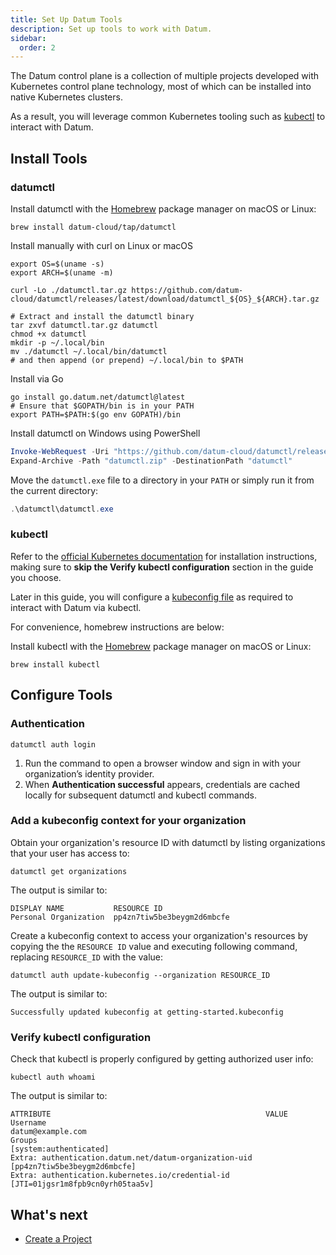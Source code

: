 ```yaml
---
title: Set Up Datum Tools
description: Set up tools to work with Datum.
sidebar:
  order: 2
---
```



The Datum control plane is a collection of multiple projects developed with
Kubernetes control plane technology, most of which can be installed into native
Kubernetes clusters.

As a result, you will leverage common Kubernetes tooling such as [kubectl][kubectl]
to interact with Datum.

## Install Tools

### datumctl

<Tabs>
  <TabItem label="Brew">

Install datumctl with the [Homebrew](https://brew.sh/) package manager on macOS or Linux:

  ```shell
  brew install datum-cloud/tap/datumctl
  ```

  </TabItem>
  <TabItem label="Curl">
Install manually with curl on Linux or macOS

```shell
export OS=$(uname -s)
export ARCH=$(uname -m)

curl -Lo ./datumctl.tar.gz https://github.com/datum-cloud/datumctl/releases/latest/download/datumctl_${OS}_${ARCH}.tar.gz

# Extract and install the datumctl binary
tar zxvf datumctl.tar.gz datumctl
chmod +x datumctl
mkdir -p ~/.local/bin
mv ./datumctl ~/.local/bin/datumctl
# and then append (or prepend) ~/.local/bin to $PATH
```

  </TabItem>
  <TabItem label="Go">

Install via Go

```shell
go install go.datum.net/datumctl@latest
# Ensure that $GOPATH/bin is in your PATH
export PATH=$PATH:$(go env GOPATH)/bin
  ```

  </TabItem>
  <TabItem label="Windows Powershell">

Install datumctl on Windows using PowerShell

  ```powershell
  Invoke-WebRequest -Uri "https://github.com/datum-cloud/datumctl/releases/latest/download/datumctl_Windows_x86_64.zip"  -OutFile "datumctl.zip"
  Expand-Archive -Path "datumctl.zip" -DestinationPath "datumctl"
  ```

  Move the `datumctl.exe` file to a directory in your `PATH` or simply run it from the current directory:

  ```powershell
  .\datumctl\datumctl.exe
  ```

  </TabItem>
</Tabs>

### kubectl

Refer to the [official Kubernetes documentation][kubectl-task] for installation
instructions, making sure to **skip the Verify kubectl configuration** section in
the guide you choose.

Later in this guide, you will configure a [kubeconfig file](https://kubernetes.io/docs/concepts/configuration/organize-cluster-access-kubeconfig/)
as required to interact with Datum via kubectl.

[kubectl]: https://kubernetes.io/docs/reference/kubectl/kubectl/
[kubectl-task]: https://kubernetes.io/docs/tasks/tools/#kubectl

For convenience, homebrew instructions are below:

<Tabs>
  <TabItem label="Brew">

Install kubectl with the [Homebrew](https://brew.sh/) package manager on macOS or Linux:

  ```shell
  brew install kubectl
  ```

  </TabItem>
</Tabs>

## Configure Tools

### Authentication

```shell
datumctl auth login
```

1. Run the command to open a browser window and sign in with your organization’s identity provider.
2. When **Authentication successful** appears, credentials are cached locally for subsequent datumctl and kubectl commands.

### Add a kubeconfig context for your organization

Obtain your organization's resource ID with datumctl by listing organizations
that your user has access to:

```shell
datumctl get organizations
```

The output is similar to:

```shell
DISPLAY NAME           RESOURCE ID
Personal Organization  pp4zn7tiw5be3beygm2d6mbcfe
```

Create a kubeconfig context to access your organization's resources by copying
the the `RESOURCE ID` value and executing following command, replacing
`RESOURCE_ID` with the value:

```shell
datumctl auth update-kubeconfig --organization RESOURCE_ID
```

The output is similar to:

```shell
Successfully updated kubeconfig at getting-started.kubeconfig
```

### Verify kubectl configuration

Check that kubectl is properly configured by getting authorized user info:

```shell
kubectl auth whoami
```

The output is similar to:

```shell
ATTRIBUTE                                                VALUE
Username                                                 datum@example.com
Groups                                                   [system:authenticated]
Extra: authentication.datum.net/datum-organization-uid   [pp4zn7tiw5be3beygm2d6mbcfe]
Extra: authentication.kubernetes.io/credential-id        [JTI=01jgsr1m8fpb9cn0yrh05taa5v]
```

## What's next

- [Create a Project](./create-project/)
